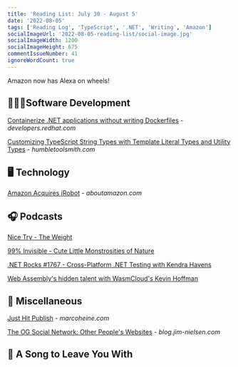 ```yaml
---
title: 'Reading List: July 30 - August 5'
date: '2022-08-05'
tags: ['Reading Log', 'TypeScript', '.NET', 'Writing', 'Amazon']
socialImageUrl: '2022-08-05-reading-list/social-image.jpg'
socialImageWidth: 1200
socialImageHeight: 675
commentIssueNumber: 41
ignoreWordCount: true
---
```


Amazon now has Alexa on wheels!

## 👨🏼‍💻Software Development

[Containerize .NET applications without writing Dockerfiles](https://developers.redhat.com/articles/2022/08/01/containerize-net-applications-without-writing-dockerfiles) - *developers.redhat.com*

[Customizing TypeScript String Types with Template Literal Types and Utility Types](http://humbletoolsmith.com/2022/08/01/customizing-typescript-string-types-with-template-literal-types-and-utility-types/) - *humbletoolsmith.com*

## 🖥 Technology

[Amazon Acquires iRobot](https://www.aboutamazon.com/news/company-news/amazon-and-irobot-sign-an-agreement-for-amazon-to-acquire-irobot) - *aboutamazon.com*

## 🎧 Podcasts

[Nice Try - The Weight](https://www.curbed.com/2021/11/nice-try-interior-weights-home-exercise.html)

[99% Invisible - Cute Little Monstrosities of Nature](https://99percentinvisible.org/episode/cute-little-monstrosities-of-nature/)

[.NET Rocks #1767 - Cross-Platform .NET Testing with Kendra Havens](https://www.dotnetrocks.com/?show=1767)

[Web Assembly's hidden talent with WasmCloud's Kevin Hoffman](https://www.hanselminutes.com/816/web-assemblys-hidden-talent-with-wasmclouds-kevin-hoffman)

## 🎒 Miscellaneous

[Just Hit Publish](https://marcoheine.com/blog/just-hit-publish/) - *marcoheine.com*

[The OG Social Network: Other People's Websites](https://blog.jim-nielsen.com/2022/other-peoples-websites/) - *blog.jim-nielsen.com*

## 🎵 A Song to Leave You With

<YouTubeEmbed
    id="HRqSg2PrJpY"
    title="Rise Against - People Live Here"
/>
